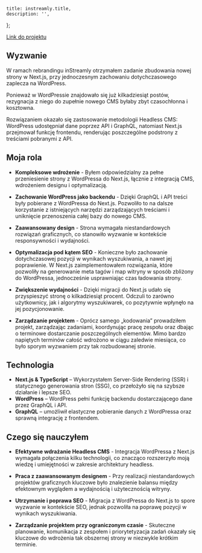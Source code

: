 
	title: instreamly.title,
	description: '',
};

<ArticleHeading
	title={instreamly.title}
	company={instreamly.company}
	img={instreamly.imgHero}
/>

[Link do projektu](https://instreamly.com/)

## Wyzwanie

W ramach rebrandingu inStreamly otrzymałem zadanie zbudowania nowej strony w Next.js, przy jednoczesnym zachowaniu dotychczasowego zaplecza na WordPress.

Ponieważ w WordPressie znajdowało się już kilkadziesiąt postów, rezygnacja z niego do zupełnie nowego CMS byłaby zbyt czasochłonna i kosztowna.

Rozwiązaniem okazało się zastosowanie metodologii Headless CMS: WordPress udostępniał dane poprzez API i GraphQL, natomiast Next.js przejmował funkcję frontendu, renderując poszczególne podstrony z treściami pobranymi z API.

## Moja rola

- **Kompleksowe wdrożenie** - Byłem odpowiedzialny za pełne przeniesienie strony z WordPressa do Next.js, łącznie z integracją CMS, wdrożeniem designu i optymalizacją.

- **Zachowanie WordPress jako backendu** - Dzięki GraphQL i API treści były pobierane z WordPressa do Next.js. Pozwoliło to na dalsze korzystanie z istniejących narzędzi zarządzających treściami i uniknięcie przenoszenia całej bazy do nowego CMS.

- **Zaawansowany design** - Strona wymagała niestandardowych rozwiązań graficznych, co stanowiło wyzwanie w kontekście responsywności i wydajności.

- **Optymalizacja pod kątem SEO** - Konieczne było zachowanie dotychczasowej pozycji w wynikach wyszukiwania, a nawet jej poprawienie. W Next.js zaimplementowałem rozwiązania, które pozwoliły na generowanie meta tagów i map witryny w sposób zbliżony do WordPressa, jednocześnie usprawniając czas ładowania strony.

- **Zwiększenie wydajności** - Dzięki migracji do Next.js udało się przyspieszyć stronę o kilkadziesiąt procent. Odczuli to zarówno użytkownicy, jak i algorytmy wyszukiwarek, co pozytywnie wpłynęło na jej pozycjonowanie.

- **Zarządzanie projektem** - Oprócz samego „kodowania” prowadziłem projekt, zarządzając zadaniami, koordynując pracę zespołu oraz dbając o terminowe dostarczanie poszczególnych elementów. Mimo bardzo napiętych terminów całość wdrożono w ciągu zaledwie miesiąca, co było sporym wyzwaniem przy tak rozbudowanej stronie.

## Technologia

- **Next.js & TypeScript** – Wykorzystałem Server-Side Rendering (SSR) i statycznego generowania stron (SSG), co przełożyło się na szybsze działanie i lepsze SEO.
- **WordPress** – WordPress pełni funkcję backendu dostarczającego dane przez GraphQL i API.
- **GraphQL** – umożliwił elastyczne pobieranie danych z WordPressa oraz sprawną integrację z frontendem.

## Czego się nauczyłem

- **Efektywne wdrażanie Headless CMS** - Integracja WordPressa z Next.js wymagała połączenia kilku technologii, co znacząco rozszerzyło moją wiedzę i umiejętności w zakresie architektury headless.

- **Praca z zaawansowanym designem** - Przy realizacji niestandardowych projektów graficznych kluczowe było znalezienie balansu między efektownym wyglądem a wydajnością i użytecznością witryny.

- **Utrzymanie i poprawa SEO** - Migracja z WordPressa do Next.js to spore wyzwanie w kontekście SEO, jednak pozwoliła na poprawę pozycji w wynikach wyszukiwania.

- **Zarządzanie projektem przy ograniczonym czasie** - Skuteczne planowanie, komunikacja z zespołem i priorytetyzacja zadań okazały się kluczowe do wdrożenia tak obszernej strony w niezwykle krótkim terminie.

<CaseStudyProjects projectId={instreamly.id} />
